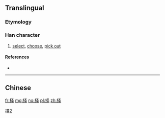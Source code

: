 {{also|擇}}
==Translingual==

===Etymology===
{{Han simp|擇|f=睪|t=又二丨}}

===Han character===
{{Han char|rn=64|rad=手|as=05|sn=8|four=|canj=QEQ}}

# [[select]], [[choose]], [[pick out]]

====References====
* {{Han ref|kx=0427.161|hdz=31862.020|uh=62E9|ud=25321}}

----

==Chinese==
{{zh-see|擇}}

[[Category:CJKV characters simplified differently in Japan and China|擇2]]

[[fr:择]]
[[mg:择]]
[[no:择]]
[[pl:择]]
[[zh:择]]